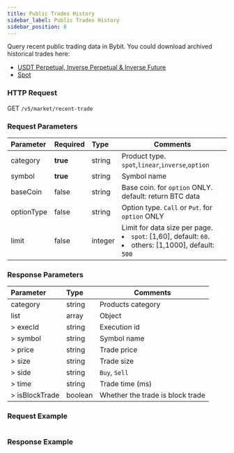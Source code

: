 ```yaml
---
title: Public Trades History
sidebar_label: Public Trades History
sidebar_position: 8
---
```


Query recent public trading data in Bybit. You could download archived historical trades here:
* <a href="https://public.bybit.com/trading/">USDT Perpetual, Inverse Perpetual & Inverse Future</a>
* <a href="https://public.bybit.com/spot/">Spot</a>

### HTTP Request
GET `/v5/market/recent-trade`

### Request Parameters
| Parameter | Required | Type | Comments|
|:----- |:-------|:-----|------ |
|category |**true** |string |Product type. `spot`,`linear`,`inverse`,`option` |
|symbol |**true** |string |Symbol name|
|baseCoin |false |string |Base coin. for `option` ONLY. default: return BTC data|
|optionType |false |string |Option type. `Call` or `Put`. for `option` ONLY|
|limit |false |integer |Limit for data size per page.<li>`spot`: [1,60], default: `60`.</li><li>others: [1,1000], default: `500`</li>|

### Response Parameters
| Parameter | Type | Comments|
|:----- |:-----|----- |
|category |string |Products category |
|list |array |Object |
|> execId |string |Execution id |
|> symbol |string |Symbol name |
|> price |string |Trade price |
|> size |string |Trade size |
|> side |string |`Buy`, `Sell` |
|> time |string |Trade time (ms) |
|> isBlockTrade |boolean |Whether the trade is block trade |

### Request Example

<Tabs>
<TabItem value="console" label="Console">

```http
```

</TabItem>
</Tabs>

### Response Example

<Tabs>
<TabItem value="js linear" label="linear">

```javascript

```
</TabItem>
</Tabs>